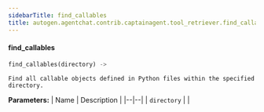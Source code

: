 ```yaml
---
sidebarTitle: find_callables
title: autogen.agentchat.contrib.captainagent.tool_retriever.find_callables
---
```


<code class="doc-symbol doc-symbol-heading doc-symbol-function"></code>
#### find_callables
<a href="#autogen.agentchat.contrib.captainagent.tool_retriever..find_callables" class="headerlink" title="Permanent link"></a>

```python
find_callables(directory) -> 
```

    Find all callable objects defined in Python files within the specified directory.

<b>Parameters:</b>
| Name | Description |
|--|--|
| `directory` |  |

<br />